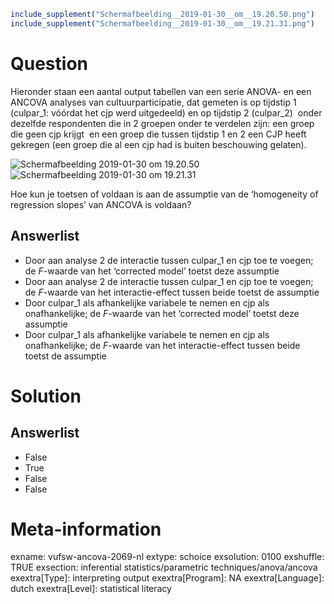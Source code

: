 ```r
include_supplement("Schermafbeelding__2019-01-30__om__19.20.50.png")
include_supplement("Schermafbeelding__2019-01-30__om__19.21.31.png")
```

Question
========
Hieronder staan een aantal output tabellen van een serie ANOVA- en een
ANCOVA analyses van cultuurparticipatie, dat gemeten is op tijdstip 1
(culpar\_1: vóórdat het cjp werd uitgedeeld) en op tijdstip 2
(culpar\_2)  onder dezelfde respondenten die in 2 groepen onder te
verdelen zijn: een groep die geen cjp krijgt  en een groep die tussen
tijdstip 1 en 2 een CJP heeft gekregen (een groep die al een cjp had is
buiten beschouwing gelaten).  
  
<img src="Schermafbeelding__2019-01-30__om__19.20.50.png"
class="fr-fic fr-dii tvcss_2"
alt="Schermafbeelding 2019-01-30 om 19.20.50" /><img src="Schermafbeelding__2019-01-30__om__19.21.31.png"
class="fr-fic fr-dii tvcss_2"
alt="Schermafbeelding 2019-01-30 om 19.21.31" />  
  
Hoe kun je toetsen of voldaan is aan de assumptie van de ‘homogeneity of
regression slopes’ van ANCOVA is voldaan?

Answerlist
----------
* Door aan analyse 2 de interactie tussen culpar\_1 en cjp toe te voegen;
  de *F*-waarde van het ‘corrected model’ toetst deze assumptie
* Door aan analyse 2 de interactie tussen culpar\_1 en cjp toe te voegen;
  de *F*-waarde van het interactie-effect tussen beide toetst de assumptie
* Door culpar\_1 als afhankelijke variabele te nemen en cjp als
  onafhankelijke; de *F*-waarde van het ‘corrected model’ toetst deze
  assumptie
* Door culpar\_1 als afhankelijke variabele te nemen en cjp als
  onafhankelijke; de *F*-waarde van het interactie-effect tussen beide
  toetst de assumptie

Solution
========










Answerlist
----------
* False
* True
* False
* False

Meta-information
================
exname: vufsw-ancova-2069-nl
extype: schoice
exsolution: 0100
exshuffle: TRUE
exsection: inferential statistics/parametric techniques/anova/ancova
exextra[Type]: interpreting output
exextra[Program]: NA
exextra[Language]: dutch
exextra[Level]: statistical literacy

